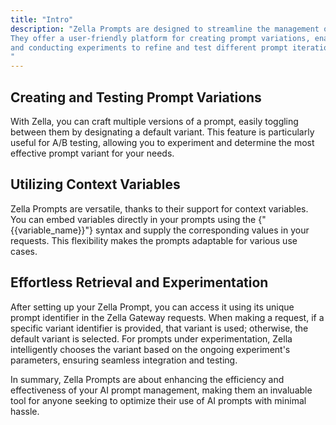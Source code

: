 ```yaml
---
title: "Intro"
description: "Zella Prompts are designed to streamline the management of AI prompts.
They offer a user-friendly platform for creating prompt variations, enabling teamwork,
and conducting experiments to refine and test different prompt iterations.
"
---
```


## Creating and Testing Prompt Variations
With Zella, you can craft multiple versions of a prompt, easily toggling between them by designating
a default variant. This feature is particularly useful for A/B testing, allowing you to experiment
and determine the most effective prompt variant for your needs.

## Utilizing Context Variables
Zella Prompts are versatile, thanks to their support for context variables. You can embed variables
directly in your prompts using the {"{{variable_name}}"} syntax and supply the corresponding values in
your requests. This flexibility makes the prompts adaptable for various use cases.

## Effortless Retrieval and Experimentation
After setting up your Zella Prompt, you can access it using its unique prompt identifier in the Zella
Gateway requests. When making a request, if a specific variant identifier is provided, that variant
is used; otherwise, the default variant is selected. For prompts under experimentation, Zella
intelligently chooses the variant based on the ongoing experiment's parameters, ensuring seamless
integration and testing.

In summary, Zella Prompts are about enhancing the efficiency and effectiveness of your AI prompt
management, making them an invaluable tool for anyone seeking to optimize their use of AI prompts
with minimal hassle.